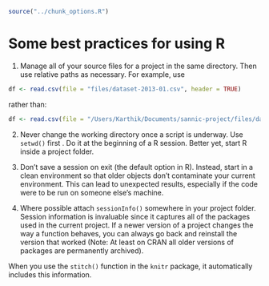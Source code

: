 ```r
source("../chunk_options.R")
```
 
# Some best practices for using R

1. Manage all of your source files for a project in the same directory. Then use relative paths as necessary. For example, use

```R
df <- read.csv(file = "files/dataset-2013-01.csv", header = TRUE)
```

rather than:

```R
df <- read.csv(file = "/Users/Karthik/Documents/sannic-project/files/dataset-2013-01.csv", header = TRUE)
```

2. Never change the working directory once a script is underway. Use `setwd()` first . Do it at the beginning of a R session. Better yet, start R inside a project folder.

3. Don't save a session on exit (the default option in R). Instead, start in a clean environment so that older objects don't contaminate your current environment. This can lead to unexpected results, especially if the code were to be run on someone else's machine.

4. Where possible attach `sessionInfo()` somewhere in your project folder. Session information is invaluable since it captures all of the packages used in the current project. If a newer version of a project changes the way a function behaves, you can always go back and reinstall the version that worked (Note: At least on CRAN all older versions of packages are permanently archived).

When you use the `stitch()` function in the `knitr` package, it automatically includes this information.



